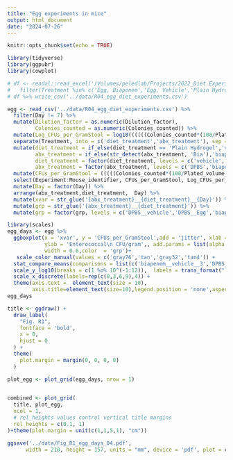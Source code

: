 ```yaml
---
title: "Egg experiments in mice"
output: html_document
date: "2024-07-26"
---
```


```r
knitr::opts_chunk$set(echo = TRUE)
```

```r
library(tidyverse)
library(ggpubr)
library(cowplot)
```

```r
# df <- readxl::read_excel('/Volumes/peledlab/Projects/2022_Diet Experiments/Antibiotics + Diet Murine Exhuastive Experiments_ 992022_For_review_V01.xlsx') %>% 
#   filter(Treatment %in% c('Egg, Biapenem','Egg, Vehicle','Plain Hydrogel, Biapenam','Plain Hydrogel, Vehicle')) 
# df %>% write_csv('../data/R04_egg_diet_experiments.csv')

egg <- read_csv('../data/R04_egg_diet_experiments.csv') %>% 
  filter(Day != 7) %>% 
  mutate(Dilution_factor = as.numeric(Dilution_factor),
         Colonies_counted = as.numeric(Colonies_counted)) %>% 
  mutate(Log_CFUs_per_GramStool = log10((((((Colonies_counted*(100/Plated_volume_ul))/100)/(10^Dilution_factor) )*1000)/(Stool_weight_g * 1000))+1) ) %>%   filter(!is.na(Dilution_factor)) %>% 
  separate(Treatment, into = c('diet_treatment','abx_treatment'), sep = ', ', remove = T) %>% 
  mutate(diet_treatment = if_else(diet_treatment == 'Plain Hydrogel','vehicle','Egg'),
         abx_treatment = if_else(str_detect(abx_treatment, 'Bia'),'biapenem', "DPBS"),
         diet_treatment = factor(diet_treatment, levels = c('vehicle','Egg')),
         abx_treatment = factor(abx_treatment, levels = c('DPBS','biapenem'))) %>% 
  mutate(CFUs_per_GramStool = (((((Colonies_counted*(100/Plated_volume_ul))/100)/(10^Dilution_factor) )*1000)/(Stool_weight_g * 1000))+1) %>% 
  select(Experiment:Mouse_identifier, CFUs_per_GramStool, Log_CFUs_per_GramStool) %>% 
  mutate(Day = factor(Day)) %>% 
  arrange(abx_treatment,diet_treatment,  Day) %>% 
  mutate(xvar = str_glue('{abx_treatment}__{diet_treatment}__{Day}')) %>% 
  mutate(grp = str_glue('{abx_treatment}__{diet_treatment}')) %>% 
  mutate(grp = factor(grp, levels = c('DPBS__vehicle','DPBS__Egg','biapenem__vehicle','biapenem__Egg')))

```

```r
library(scales)
egg_days <- egg %>%    
  ggboxplot(x = 'xvar', y = 'CFUs_per_GramStool',add = 'jitter', xlab = '', 
            ylab = 'Enterococcal\n CFU/gram',, add.params = list(alpha = 0.5, shape = 16),
            width = 0.6,color  = 'grp')+
   scale_color_manual(values = c('gray76','tan','gray32','tan4')) +
  stat_compare_means(comparisons = list(c('biapenem__vehicle__3','DPBS__vehicle__3'), c('biapenem__vehicle__3','biapenem__Egg__3')),label= "p.signif", method= 'wilcox.test',tip.length = 0.04,exact=T,correct=T) +
  scale_y_log10(breaks = c(1 %o% 10^(-1:12)),  labels = trans_format("log10", math_format(10^.x))) +
  scale_x_discrete(labels=rep(c(0,3,6,9),4)) + 
  theme(axis.text =  element_text(size = 10),
        axis.title=element_text(size=10),legend.position = 'none',aspect.ratio=1/1.3)
egg_days

```


```r
title <- ggdraw() + 
  draw_label(
    "Fig. R1",
    fontface = 'bold',
    x = 0,
    hjust = 0
  ) +
  theme(
    plot.margin = margin(0, 0, 0, 0)
  )

plot_egg <- plot_grid(egg_days, nrow = 1)

 
combined <- plot_grid(
  title, plot_egg,
  ncol = 1,
  # rel_heights values control vertical title margins
  rel_heights = c(0.1, 1)
)+theme(plot.margin = unit(c(1,1,5,1), "cm"))

ggsave('../data/Fig_R1_egg_days_04.pdf',
      width = 210, height = 157, units = "mm", device = 'pdf', plot = combined, dpi = 300) 
```

